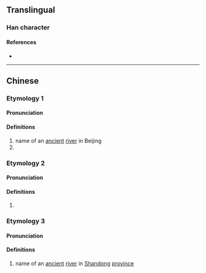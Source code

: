 {{character info}}
==Translingual==

===Han character===
{{Han char|rn=85|rad=水|as=11|sn=14|four=37127|canj=EYDL|ids=⿰氵郭}}

====References====
* {{Han ref|kx=0647.130|dkj=18178|dj=1057.120|hdz=31705.010|uh=6F37|ud=28471|bh=E272|bd=57970}}

----

==Chinese==
{{zh-forms}}

===Etymology 1===
====Pronunciation====
{{zh-pron
|m=huǒ
|c=gwok3,kwok3
|ma=
|cat=pn
}}

====Definitions====
{{zh-hanzi}}

# name of an [[ancient]] [[river]] in Beijing
# {{zh-used in|漷縣|name of a [[hamlet]] in [[w:Tongzhou District, Beijing|Tongzhou District]], [[Beijing]], China}}

===Etymology 2===
====Pronunciation====
{{zh-pron
|m=huò
|c=gwok3,kwok3
|ma=
|cat=a
}}

====Definitions====
{{zh-hanzi}}

# {{zh-only|泧漷|[[tempestuous]], [[turbulent]] (of a [[current]])}}

===Etymology 3===
====Pronunciation====
{{zh-pron
|m=kuò
|c=kwok3
|mc=y
|oc=y
|ma=
|cat=pn
}}

====Definitions====
{{zh-hanzi}}

# name of an [[ancient]] [[river]] in [[Shandong]] [[province]]